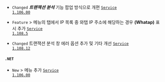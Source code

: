 - <code class="Changed">Changed</code> ***트랜잭션 분석*** 기능 팝업 방식으로 개편 <code class='changelog-service'><a href="../release-notes/service/service-1_106_x">Service 1.106.00</a></code>

- <code class="Feature">Feature</code> <Cmdname sid="side_reportStat" className="uitext" /> &gt; <Cmdname sid="side_statistics" className="uitext" /> 메뉴의 <Cmdname sid="client_ip" className="uitext" /> 탭에서 IP 목록 중 와탭 IP 주소에 해당하는 경우 <b>(Whatap)</b> 표시 추가 <code class='changelog-service'><a href="../release-notes/service/service-1_108_x">Service 1.108.5</a></code>

- <code class="Changed">Changed</code> <span class="uitext">트랜잭션 분석</span> 창 에러 옵션 추가 및 기타 개선 <code class='changelog-service'><a href="../release-notes/service/service-1_108_x">Service 1.108.12</a></code>

#### `.NET​`

- <code class="New">New</code> <Cmdname sid="side_analysis" className="uitext" /> &gt; <Cmdname sid="side_stack" className="uitext" /> 메뉴 추가 <code class='changelog-service'><a href="../release-notes/service/service-1_106_x">Service 1.106.00</a></code>

